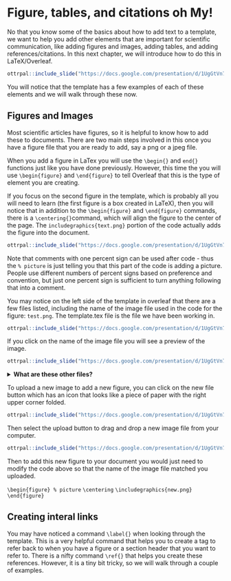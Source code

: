 
# Figure, tables, and citations oh My!

No that you know some of the basics about how to add text to a template, we want to help you add other elements that are important for scientific communication, like adding figures and images, adding tables, and adding references/citations. In this next chapter, we will introduce how to do this in LaTeX/Overleaf.

```r
ottrpal::include_slide("https://docs.google.com/presentation/d/1UgGtVn7RsqdQ4pJxDk_dueSyREHcH-uWTNAT27E2mG8/edit#slide=id.g1d07d88c199_0_131")
```

You will notice that the template has a few examples of each of these elements and we will walk through these now. 

## Figures and Images

Most scientific articles have figures, so it is helpful to know how to add these to documents. There are two main steps involved in this once you have a figure file that you are ready to add, say a png or a jpeg file.

When you add a figure in LaTex you will use the `\begin{}` and `end{}` functions just like you have done previously. However, this time the you will use `\begin{figure}` and `\end{figure}` to tell Overleaf that this is the type of element you are creating.

If you focus on the second figure in the template, which is probably all you will need to learn (the first figure is a box created in LaTeX), then you will notice that in addition to the `\begin{figure}` and `\end{figure}`  commands, there is a `\centering{}`command, which will align the figure to the center of the page. The `includegraphics{text.png}` portion of the code actually adds the figure into the document. 

```r
ottrpal::include_slide("https://docs.google.com/presentation/d/1UgGtVn7RsqdQ4pJxDk_dueSyREHcH-uWTNAT27E2mG8/edit#slide=id.g1c91f28435b_0_4")
```

<div class = "notice" > 
Note that comments with one percent sign can be used after code - thus the `% picture` is just telling you that this part of the code is adding a picture. People use different numbers of percent signs based on preference and convention, but just one percent sign is sufficient to turn anything following that into a comment. 
</div>
 
You may notice on the left side of the template in overleaf that there are a few files listed, including the name of the image file used in the code for the figure: `test.png`. The template.tex file is the file we have been working in.

```r
ottrpal::include_slide("https://docs.google.com/presentation/d/1UgGtVn7RsqdQ4pJxDk_dueSyREHcH-uWTNAT27E2mG8/edit#slide=id.g1c91f28435b_0_9")
```

If you click on the name of the image file you will see a preview of the image.

```r
ottrpal::include_slide("https://docs.google.com/presentation/d/1UgGtVn7RsqdQ4pJxDk_dueSyREHcH-uWTNAT27E2mG8/edit#slide=id.g1c91f28435b_0_19")
```

<details><summary> **What are these other files?**</summary>
<div class = "notice">
The **template.tex** file is the file we have been working in that contains the main document  content text and code to format the text.
The **`reference.bib`** file contains the bibliography information that will be used by the template.tex file.
The **`README.md`** file will tell you more about the template that you are using. <br>
The **`arxiv.sty`** file is a style file that contains code more specifically style the document  for arXiv preprints. This code is then applied in our `template.tex` file (the one we have been working in) by the command \usepackage{arxiv}, because that is the name of the `.sty` file. 
</div>
</details>


To upload a new image to add a new figure, you can click on the new file button which has an icon that looks like a piece of paper with the right upper corner folded.

```r
ottrpal::include_slide("https://docs.google.com/presentation/d/1UgGtVn7RsqdQ4pJxDk_dueSyREHcH-uWTNAT27E2mG8/edit#slide=id.g1c91f28435b_0_27")
```

Then select the upload button to drag and drop a new image file from your computer.

```r
ottrpal::include_slide("https://docs.google.com/presentation/d/1UgGtVn7RsqdQ4pJxDk_dueSyREHcH-uWTNAT27E2mG8/edit#slide=id.g1c91f28435b_0_33")
```

Then to add this new figure to your document you would just need to modify the code above so that the name of the image file matched you uploaded.

`\begin{figure} % picture`
   ` \centering`
   ` \includegraphics{new.png}`
`\end{figure}`


## Creating interal links

You may have noticed a command `\label{}` when looking through the template.
This is a very helpful command that helps you to create a tag to refer back to when you have a figure or a section header that you want to refer to. There is a nifty command `\ref{}` that helps you create these references. However, it is a tiny bit tricky, so we will walk through a couple of examples.

